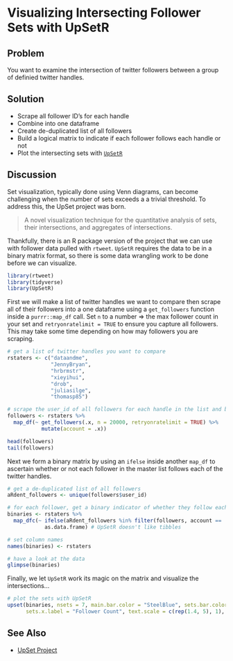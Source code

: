 # Visualizing Intersecting Follower Sets with UpSetR

## Problem

You want to examine the intersection of twitter followers between a group of definied twitter handles.

## Solution

- Scrape all follower ID's for each handle
- Combine into one dataframe
- Create de-duplicated list of all followers
- Build a logical matrix to indicate if each follower follows each handle or not
- Plot the intersecting sets with [`UpSetR`](https://github.com/hms-dbmi/UpSetR)

## Discussion

Set visualization, typically done using Venn diagrams, can become challenging when the number of sets exceeds a a trivial threshold. To address this, the UpSet project was born. 

> A novel visualization technique for the quantitative analysis of sets, their intersections, and aggregates of intersections.

Thankfully, there is an R package version of the project that we can use with follower data pulled with `rtweet`. `UpSetR` requires the data to be in a binary matrix format, so there is some data wrangling work to be done before we can visualize.

```r
library(rtweet)
library(tidyverse)
library(UpSetR)
```

First we will make a list of twitter handles we want to compare then scrape all of their followers into a one dataframe using a `get_followers` function inside a `purrr::map_df` call. Set `n` to a number => the max follower count in your set and `retryonratelimit = TRUE` to ensure you capture all followers. This may take some time depending on how may followers you are scraping.

```r
# get a list of twitter handles you want to compare
rstaters <- c("dataandme", 
              "JennyBryan", 
              "hrbrmstr", 
              "xieyihui", 
              "drob", 
              "juliasilge", 
              "thomasp85")

# scrape the user_id of all followers for each handle in the list and bind into 1 dataframe
followers <- rstaters %>%
  map_df(~ get_followers(.x, n = 20000, retryonratelimit = TRUE) %>% 
           mutate(account = .x))

head(followers)
tail(followers)
```

Next we form a binary matrix by using an `ifelse` inside another `map_df` to ascertain whether or not each follower in the master list follows each of the twitter handles.

```r
# get a de-duplicated list of all followers
aRdent_followers <- unique(followers$user_id)

# for each follower, get a binary indicator of whether they follow each tweeter or not and bind to one dataframe
binaries <- rstaters %>% 
  map_dfc(~ ifelse(aRdent_followers %in% filter(followers, account == .x)$user_id, 1, 0) %>% 
            as.data.frame) # UpSetR doesn't like tibbles

# set column names
names(binaries) <- rstaters

# have a look at the data
glimpse(binaries)
```

Finally, we let `UpSetR` work its magic on the matrix and visualize the intersections...

```r
# plot the sets with UpSetR
upset(binaries, nsets = 7, main.bar.color = "SteelBlue", sets.bar.color = "DarkCyan", 
      sets.x.label = "Follower Count", text.scale = c(rep(1.4, 5), 1), order.by = "freq")
```

## See Also

- [UpSet Project](http://caleydo.org/tools/upset/)